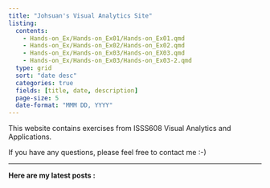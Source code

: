 ```yaml
---
title: "Johsuan's Visual Analytics Site"
listing:
  contents:
    - Hands-on_Ex/Hands-on_Ex01/Hands-on_Ex01.qmd
    - Hands-on_Ex/Hands-on_Ex02/Hands-on_Ex02.qmd
    - Hands-on_Ex/Hands-on_Ex03/Hands-on_EX03.qmd
    - Hands-on_Ex/Hands-on_Ex03/Hands-on_Ex03-2.qmd
  type: grid
  sort: "date desc"
  categories: true
  fields: [title, date, description]
  page-size: 5
  date-format: "MMM DD, YYYY"
---
```


This website contains exercises from ISSS608 Visual Analytics and Applications.

If you have any questions, please feel free to contact me :-)

------------------------------------------------------------------------

**Here are my latest posts :**
